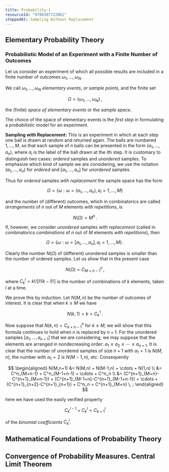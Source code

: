 ```yaml
---
title: Probability-1
resourceId: "9780387722061"
stoppedAt: Sampling Without Replacement
---
```


## Elementary Probability Theory

### Probabilistic Model of an Experiment with a Finite Number of Outcomes

Let us consider an experiment of which all possible results are included in a
finite number of outcomes $\omega_1,\dots,\omega_N$.

We call $\omega_1,\dots,\omega_N$ _elementary events_, or _sample points_, and
the finite set

$$
\Omega = \{\omega_1,\dots,\omega_N\} \, ,
$$

the (finite) _space of elementary events_ or the _sample space_.

The choice of the space of elementary events is the _first step_ in formulating
a _probabilistic model_ for an experiment.

**Sampling with Replacement:** This is an experiment in which at each step one
ball is drawn at random and returned again. The balls are numbered $1,\dots,M$,
so that each sample of $n$ balls can be presented in the form $(a_1,\dots,a_n)$,
where $a_i$ is the label of the ball drawn at the $i$th step. It is customary to
distinguish two cases: _ordered_ samples and _unordered_ samples. To emphasize
which kind of sample we are considering, we use the notation $(a_1,\dots,a_n)$
for _ordered_ and $[a_1,\dots,a_n]$ for _unordered_ samples.

Thus for _ordered_ samples _with replacement_ the sample space has the form

$$
\Omega = \{\omega : \omega=(a_1,\dots,a_n), a_i=1,\dots,M\}
$$

and the number of (different) outcomes, which in combinatorics are called
_arrangements_ of $n$ out of $M$ elements _with repetitions_, is

$$
N(\Omega) = M^n \, .
$$

If, however, we consider _unordered_ samples _with replacement_ (called in
combinatorics _combinations_ of $n$ out of $M$ elements _with repetitions_),
then

$$
\Omega = \{\omega : \omega=[a_1,\dots,a_n], a_i=1,\dots,M\} \, .
$$

Clearly the number $N(\Omega)$ of (different) unordered samples is smaller than
the number of ordered samples. Let us show that in the present case

$$
N(\Omega) = C^n_{M+n-1} \, ,
$$

where $C_k^l = k!/[l!(k-l)!]$ is the number of combinations of $k$ elements,
taken $l$ at a time.

We prove this by induction. Let $N(M,n)$ be the number of outcomes of interest.
It is clear that when $k \le M$ we have

$$
N(k,1) = k = C^1_k \, .
$$

Now suppose that $N(k,n) = C^n_{k+n-1}$ for $k \le M$; we will show that this
formula continues to hold when $n$ is replaced by $n+1$. For the unordered
samples $[a_1,\dots,a_{n+1}]$ that we are considering, we may suppose that the
elements are arranged in nondecreasing order:
$a_1 \le a_2 \le \cdots \le a_{n+1}$. It is clear that the number of unordered
samples of size $n+1$ with $a_1 = 1$ is $N(M,n)$, the number with $a_1 = 2$ is
$N(M-1,n)$, etc. Consequently

$$
\begin{aligned}
N(M,n+1) &= N(M,n) + N(M-1,n) + \cdots + N(1,n) \\
         &= C^n_{M+n-1} + C^n_{M-1+n-1} + \cdots + C^n_n \\
         &= (C^{n+1}_{M+n}-C^{n+1}_{M+n-1}) + (C^{n+1}_{M-1+n}-C^{n+1}_{M-1+n-1}) + \cdots + (C^{n+1}_{n+2}-C^{n+1}_{n+1}) + C^n_n = C^{n+1}_{M+n} \, ;
\end{aligned}
$$

here we have used the easily verified property

$$
C^{l-1}_k + C^l_k = C^l_{k+1}
$$

of the _binomial coefficients_ $C^l_k$.

## Mathematical Foundations of Probability Theory

## Convergence of Probability Measures. Central Limit Theorem
